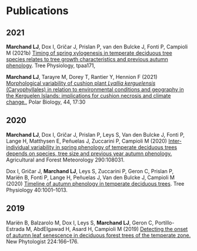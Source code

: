 #   
#   
# __Publications__


## __2021__

__Marchand LJ__, Dox I, Gričar J, Prislan P, van den Bulcke J, Fonti P, Campioli M (2021b) [Timing of spring xylogenesis in temperate deciduous tree species relates to tree growth characteristics and previous autumn phenology](https://doi.org/10.1093/treephys/tpaa171). Tree Physiology, tpaa171, 


__Marchand LJ__, Tarayre M, Dorey T, Rantier Y, Hennion F (2021) [Morphological variability of cushion plant _Lyallia kerguelensis_ (Caryophyllales) in relation to environmental conditions and geography in the Kerguelen Islands: implications for cushion necrosis and climate change.](https://doi.org/10.1007/s00300-020-02768-2), Polar Biology, 44, 17:30

## __2020__

__Marchand LJ__, Dox I, Gričar J, Prislan P, Leys S, Van den Bulcke J, Fonti P, Lange H, Matthysen E, Peñuelas J, Zuccarini P, Campioli M (2020) [Inter-individual variability in spring phenology of temperate deciduous trees depends on species, tree size and previous year autumn phenology.](https://doi.org/10.1016/j.agrformet.2020.108031) Agricultural and Forest Meteorology 290:108031.


Dox I, Gričar J, __Marchand LJ__, Leys S, Zuccarini P, Geron C, Prislan P, Mariën B, Fonti P, Lange H, Peñuelas J, Van den Bulcke J, Campioli M (2020) [Timeline of autumn phenology in temperate deciduous trees](https://doi.org/10.1093/treephys/tpaa058). Tree Physiology 40:1001–1013.


## __2019__

Mariën B, Balzarolo M, Dox I, Leys S, __Marchand LJ__, Geron C, Portillo-Estrada M, AbdElgawad H, Asard H, Campioli M (2019) [Detecting the onset of autumn leaf senescence in deciduous forest trees of the temperate zone.](https://doi.org/10.1111/nph.15991) New Phytologist 224:166–176. 

